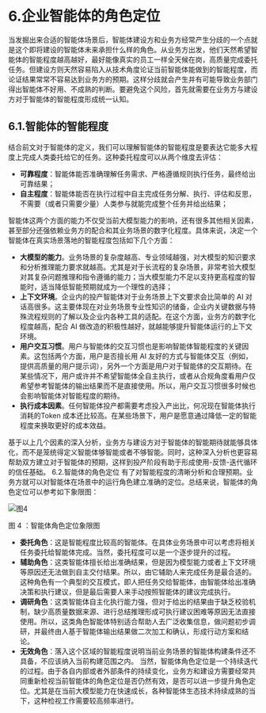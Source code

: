 # 6.企业智能体的角色定位
当发掘出来合适的智能体场景后，智能体建设方和业务方经常产生分歧的一个点就是这个即将建设的智能体未来承担什么样的角色。从业务方出发，他们天然希望智能体的智能程度越高越好，最好能像真实的员工一样全天候在岗，高质量完成委托任务。但建设方则天然容易陷入从技术角度论证当前智能体能做到的智能程度，而论证结果常常不容易达到业务方的预期。这样分歧就会产生并有可能导致业务部门得出智能体不好用、不成熟的判断。要避免这个风险，首先就需要在业务方与建设方对于智能体的智能程度形成统一认知。
## 6.1.智能体的智能程度
结合前文对于智能体的定义，我们可以理解智能体的智能程度是要表达它能多大程度上完成人类委托给它的任务。这种委托程度可以从两个维度去评估：
- **可靠程度**：智能体能否准确理解任务需求、严格遵循规则执行任务，最终给出可靠结果；
- **自主程度**：智能体能否在执行过程中自主完成任务分解、执行、评估和反思，不需要（或者只需要少量）人类参与就能完成整个任务并给出结果；

智能体这两个方面的能力不仅受当前大模型能力的影响，还有很多其他相关因素，甚至部分还强依赖业务方的配合和其业务场景的数字化程度。具体来说，决定一个智能体在真实场景落地的智能程度包括如下几个方面：

- **大模型的能力**。业务场景的复杂度越高、专业领域越强，对大模型的知识要求和分析推理能力要求就越高。尤其是对于长流程的复杂场景，非常考验大模型对其复杂问题推理和指令遵循的能力；当大模型能力不足以支持更高程度的智能时，适当降低智能预期就成为一个理性的选择；
- **上下文环境**。企业内的投产智能体对于业务场景上下文要求会比简单的 AI 对话高很多。这主要体现在对业务场景专业性知识的储备，企业内关键数据与特殊流程规则的了解以及企业内各种工具的适配。在这个方面，业务方的数字化程度越高，配合 AI 做改造的积极性越好，就越能够提升智能体运行的上下文环境。
- **用户交互习惯**。用户与智能体的交互习惯也是影响智能体智能程度的关键因素。这包括两个方面，用户是否擅长用 AI 友好的方式与智能体交互（例如，提供高质量的用户提示词），另外一个方面是用户对于智能体的交互期待。在某些情况下，用户或许并不希望智能体全自主执行，或者从合规角度看用户仅希望参考智能体的输出结果而不是直接使用。所以，用户交互习惯很多时候也会影响智能体对智能程度的期待。
- **执行成本因素**。任何智能体投产都需要考虑投入产出比，何况现在智能体执行消耗的Token 成本还比较高。在某些场景下，用户是愿意通过降低一定的智能程度来换取更好的成本效益。

基于以上几个因素的深入分析，业务方与建设方对于智能体的智能期待就能够具体化，而不是笼统得定义智能体够智能或者不够智能。同时，这种深入分析也更容易帮助双方建立对于智能体的预期，这样到投产阶段有助于形成使用-反馈-迭代循环的信任基础。
6.2.智能体的角色定位
有了对智能程度的清晰分析和合理预期。业务方就可以对智能体在场景中的运行角色建立准确的定位。总结来说，智能体的角色定位可以参考如下象限图：

![图4](../public/whitepaper/图4:智能体角色定位象限图.png "图4:智能体角色定位象限图")

图 4 ：智能体角色定位象限图

- **委托角色**：这是智能程度比较高的智能体。在具体业务场景中可以考虑将相关任务委托给智能体完成。当然，委托程度可以是一个逐步提升的过程。
- **辅助角色**：这类智能体擅长给出准确结果，但是因为模型能力或者上下文环境等原因还无法做到自主交付结果。所以，由它辅助人来完成任务是最合适的。这种角色有一个典型的交互模式，即人把任务交给智能体，由智能体给出准确决策和执行建议，但是最后需要人来手动按照智能体的建议完成执行。
- **调研角色**：这类智能体自主化执行能力强，但对于给出的结果由于缺乏校验机制，缺少高质量数据来源、进行总结推理形成可执行建议困难等原因无法直接使用。所以，这类角色智能体特别适合帮助人去广泛收集信息，做问题初步调研，并最终由人基于智能体输出结果做二次加工和确认，形成行动方案和结论。
- **无效角色**：落入这个区域的智能程度说明当前业务场景的智能体构建条件还不具备，不应该纳入当前构建范围之内。
当然，智能体角色定位是一个持续迭代的过程。由于各自内部或者外部条件的持续变化，业务方和建设方需要经常共同重新检视当前智能体的角色定位是否仍然有效，是否可以进一步提升角色定位。尤其是在当前大模型能力在快速成长，各种智能体生态技术持续成熟的当下，这种检视工作需要较高频率进行。
